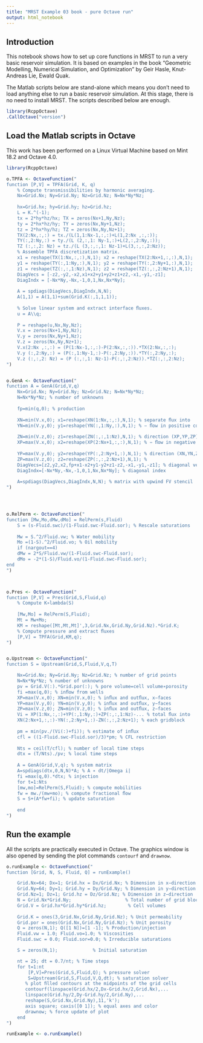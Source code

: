 ```yaml
---
title: "MRST Example 03 book - pure Octave run"
output: html_notebook
---
```


## Introduction
This notebook shows how to set up core functions in MRST to run a very basic reservoir simulation. It is based on examples in the book "Geometric Modelling, Numerical Simulation, and Optimization" by Geir Hasle, Knut-Andreas Lie, Ewald Quak.

The Matlab scripts below are stand-alone which means you don't need to load anything else to run a basic reservoir simulation. At this stage, there is no need to install MRST. The scripts described below are enough.

```r
library(RcppOctave)
.CallOctave("version")
```

## Load the Matlab scripts in Octave
This work has been performed on a Linux Virtual Machine based on Mint 18.2 and Octave 4.0.


```r
library(RcppOctave)

o.TPFA <- OctaveFunction("
function [P,V] = TPFA(Grid, K, q)
    % Compute transmissibilities by harmonic averaging.
    Nx=Grid.Nx; Ny=Grid.Ny; Nz=Grid.Nz; N=Nx*Ny*Nz;
    
    hx=Grid.hx; hy=Grid.hy; hz=Grid.hz;
    L = K.^(-1);
    tx = 2*hy*hz/hx; TX = zeros(Nx+1,Ny,Nz);
    ty = 2*hx*hz/hy; TY = zeros(Nx,Ny+1,Nz);
    tz = 2*hx*hy/hz; TZ = zeros(Nx,Ny,Nz+1);
    TX(2:Nx,:,:) = tx./(L(1,1:Nx-1,:,:)+L(1,2:Nx ,:,:));
    TY(:,2:Ny,:) = ty./(L (2,:,1: Ny-1,:)+L(2,:,2:Ny,:));
    TZ (:,:,2: Nz) = tz./(L (3,:,:,1: Nz-1)+L(3,:,:,2:Nz));
    % Assemble TPFA discretization matrix.
    x1 = reshape(TX(1:Nx,:,:),N,1); x2 = reshape(TX(2:Nx+1,:,:),N,1);
    y1 = reshape(TY(:,1:Ny,:),N,1); y2 = reshape(TY(:,2:Ny+1,:),N,1);
    z1 = reshape(TZ(:,:,1:Nz),N,1); z2 = reshape(TZ(:,:,2:Nz+1),N,1);
    DiagVecs = [-z2,-y2,-x2,x1+x2+y1+y2+z1+z2,-x1,-y1,-z1];
    DiagIndx = [-Nx*Ny,-Nx,-1,0,1,Nx,Nx*Ny];
    
    A = spdiags(DiagVecs,DiagIndx,N,N);
    A(1,1) = A(1,1)+sum(Grid.K(:,1,1,1));
    
    % Solve linear system and extract interface ﬂuxes.
    u = A\\q;
    
    P = reshape(u,Nx,Ny,Nz);
    V.x = zeros(Nx+1,Ny,Nz);
    V.y = zeros(Nx,Ny+1,Nz);
    V.z = zeros(Nx,Ny,Nz+1);
    V.x(2:Nx ,:,:) = (P(1:Nx-1,:,:)-P(2:Nx,:,:)).*TX(2:Nx,:,:);
    V.y (:,2:Ny,:) = (P(:,1:Ny-1,:)-P(:,2:Ny,:)).*TY(:,2:Ny,:);
    V.z (:,:,2: Nz) = (P (:,:,1: Nz-1)-P(:,:,2:Nz)).*TZ(:,:,2:Nz);
")


o.GenA <- OctaveFunction("
function A = GenA(Grid,V,q)
    Nx=Grid.Nx; Ny=Grid.Ny; Nz=Grid.Nz; N=Nx*Ny*Nz;
    N=Nx*Ny*Nz; % number of unknowns
    
    fp=min(q,0); % production
    
    XN=min(V.x,0); x1=reshape(XN(1:Nx,:,:),N,1); % separate ﬂux into
    YN=min(V.y,0); y1=reshape(YN(:,1:Ny,:),N,1); % − ﬂow in positive coordinate
    
    ZN=min(V.z,0); z1=reshape(ZN(:,:,1:Nz),N,1); % direction (XP,YP,ZP)
    XP=max(V.x,0); x2=reshape(XP(2:Nx+1,:,:),N,1); % − ﬂow in negative coordinate
    
    YP=max(V.y,0); y2=reshape(YP(:,2:Ny+1,:),N,1); % direction (XN,YN,ZN)
    ZP=max(V.z,0); z2=reshape(ZP(:,:,2:Nz+1),N,1); %
    DiagVecs=[z2,y2,x2,fp+x1-x2+y1-y2+z1-z2,-x1,-y1,-z1]; % diagonal vectors
    DiagIndx=[-Nx*Ny,-Nx,-1,0,1,Nx,Nx*Ny]; % diagonal index
    
    A=spdiags(DiagVecs,DiagIndx,N,N); % matrix with upwind FV stencil
")




o.RelPerm <- OctaveFunction("
function [Mw,Mo,dMw,dMo] = RelPerm(s,Fluid)
    S = (s-Fluid.swc)/(1-Fluid.swc-Fluid.sor); % Rescale saturations
    
    Mw = S.^2/Fluid.vw; % Water mobility
    Mo =(1-S).^2/Fluid.vo; % Oil mobility
    if (nargout==4)
    dMw = 2*S/Fluid.vw/(1-Fluid.swc-Fluid.sor);
    dMo = -2*(1-S)/Fluid.vo/(1-Fluid.swc-Fluid.sor);
end                          
")



o.Pres <- OctaveFunction("
function [P,V] = Pres(Grid,S,Fluid,q)
    % Compute K∗lambda(S)
    
    [Mw,Mo] = RelPerm(S,Fluid);
    Mt = Mw+Mo;
    KM = reshape([Mt,Mt,Mt]',3,Grid.Nx,Grid.Ny,Grid.Nz).*Grid.K;
    % Compute pressure and extract ﬂuxes
    [P,V] = TPFA(Grid,KM,q);
")


o.Upstream <- OctaveFunction("
function S = Upstream(Grid,S,Fluid,V,q,T)

    Nx=Grid.Nx; Ny=Grid.Ny; Nz=Grid.Nz; % number of grid points
    N=Nx*Ny*Nz; % number of unknowns
    pv = Grid.V(:).*Grid.por(:); % pore volume=cell volume∗porosity
    fi =max(q,0); % inﬂow from wells
    XP=max(V.x,0); XN=min(V.x,0); % inﬂux and outﬂux, x−faces
    YP=max(V.y,0); YN=min(V.y,0); % inﬂux and outﬂux, y−faces
    ZP=max(V.z,0); ZN=min(V.z,0); % inﬂux and outﬂux, z−faces
    Vi = XP(1:Nx,:,:)+YP(:,1:Ny,:)+ZP(:,:,1:Nz)-... % total ﬂux into
    XN(2:Nx+1,:,:)-YN(:,2:Ny+1,:)-ZN(:,:,2:Nz+1); % each gridblock
    
    pm = min(pv./(Vi(:)+fi)); % estimate of inﬂux
    cfl = ((1-Fluid.swc-Fluid.sor)/3)*pm; % CFL restriction
    
    Nts = ceil(T/cfl); % number of local time steps
    dtx = (T/Nts)./pv; % local time steps
    
    A = GenA(Grid,V,q); % system matrix
    A=spdiags(dtx,0,N,N)*A; % A ∗ dt/|Omega i|
    fi =max(q,0).*dtx; % injection
    for t=1:Nts
    [mw,mo]=RelPerm(S,Fluid); % compute mobilities
    fw = mw./(mw+mo); % compute fractional ﬂow
    S = S+(A*fw+fi); % update saturation
    
    end                           
")
```


## Run the example
All the scripts are practically executed in Octave. The graphics window is also opened by sending the plot commands `contourf` and `drawnow`.

```r
o.runExample <- OctaveFunction("
function [Grid, N, S, Fluid, Q] = runExample()

    Grid.Nx=64; Dx=1; Grid.hx = Dx/Grid.Nx; % Dimension in x−direction
    Grid.Ny=64; Dy=1; Grid.hy = Dy/Grid.Ny; % Dimension in y−direction
    Grid.Nz=1; Dz=1; Grid.hz = Dz/Grid.Nz; % Dimension in z−direction
    N = Grid.Nx*Grid.Ny;                    % Total number of grid blocks
    Grid.V = Grid.hx*Grid.hy*Grid.hz;        % Cell volumes
     
    Grid.K = ones(3,Grid.Nx,Grid.Ny,Grid.Nz); % Unit permeability
    Grid.por = ones(Grid.Nx,Grid.Ny,Grid.Nz); % Unit porosity
    Q = zeros(N,1); Q([1 N])=[1 -1]; % Production/injection
    Fluid.vw = 1.0; Fluid.vo=1.0; % Viscosities
    Fluid.swc = 0.0; Fluid.sor=0.0; % Irreducible saturations

    S = zeros(N,1);             % Initial saturation

    nt = 25; dt = 0.7/nt; % Time steps
    for t=1:nt
        [P,V]=Pres(Grid,S,Fluid,Q); % pressure solver
        S=Upstream(Grid,S,Fluid,V,Q,dt); % saturation solver
       % plot ﬁlled contours at the midpoints of the grid cells
       contourf(linspace(Grid.hx/2,Dx-Grid.hx/2,Grid.Nx),...
       linspace(Grid.hy/2,Dy-Grid.hy/2,Grid.Ny),...
       reshape(S,Grid.Nx,Grid.Ny),11,'k');
       axis square; caxis([0 1]); % equal axes and color
       drawnow; % force update of plot
    end
")

runExample <- o.runExample()

```

